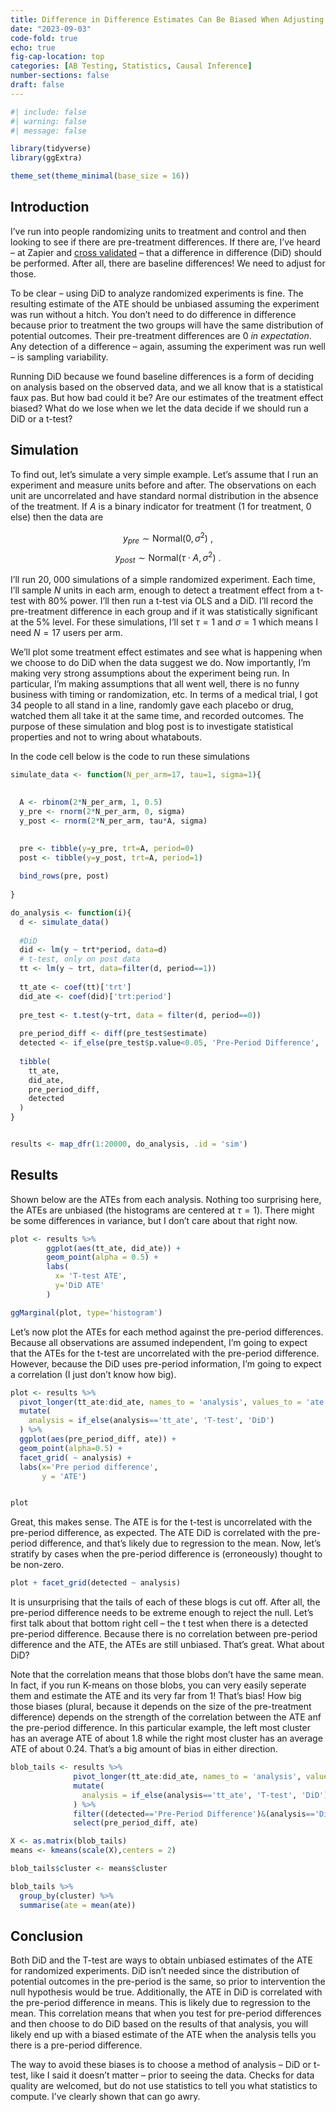 ```yaml
---
title: Difference in Difference Estimates Can Be Biased When Adjusting For Detected Pre-Treatment Differences in Randomized Experiments
date: "2023-09-03"
code-fold: true
echo: true
fig-cap-location: top
categories: [AB Testing, Statistics, Causal Inference]
number-sections: false
draft: false
---
```


```r
#| include: false
#| warning: false
#| message: false

library(tidyverse)
library(ggExtra)

theme_set(theme_minimal(base_size = 16))
```


## Introduction

I've run into people randomizing units to treatment and control and then looking to see if there are pre-treatment differences.  If there are, I've heard -- at Zapier and [cross validated](https://stats.stackexchange.com/questions/625007/ab-testing-control-was-performing-0-5-better-than-experiment-set-before-the-in/625523#625523) -- that a difference in difference (DiD) should be performed.  After all, there are baseline differences!  We need to adjust for those.

To be clear -- using DiD to analyze randomized experiments is fine.  The resulting estimate of the ATE should be unbiased assuming the experiment was run without a hitch. You don't need to do difference in difference because prior to treatment the two groups will have the same distribution of potential outcomes.  Their pre-treatment differences are 0 *in expectation*.  Any detection of a difference -- again, assuming the experiment was run well -- is sampling variability.

Running DiD because we found baseline differences is a form of deciding on analysis based on the observed data, and we all know that is a statistical faux pas.  But how bad could it be?  Are our estimates of the treatment effect biased?  What do we lose when we let the data decide if we should run a DiD or a t-test?

## Simulation

To find out, let's simulate a very simple example.  Let's assume that I run an experiment and measure units before and after.  The observations on each unit are uncorrelated and have standard normal distribution in the absence of the treatment.  If $A$ is a binary indicator for treatment (1 for treatment, 0 else) then the data are

$$ y_{pre} \sim \mbox{Normal}\left(0, \sigma^2\right) \>, $$
$$ y_{post} \sim \mbox{Normal}\left(\tau \cdot A, \sigma^2 \right) \>. $$


I'll run 20, 000 simulations of a simple randomized experiment.  Each time, I'll sample $N$ units in each arm, enough to detect a treatment effect from a t-test with 80% power.  I'll then run a t-test via OLS and a DiD.  I'll record the pre-treatment difference in each group and if it was statistically significant at the 5% level.  For these simulations, I'll set $\tau=1$ and $\sigma=1$ which means I need $N=17$ users per arm.

We'll plot some treatment effect estimates and see what is happening when we choose to do DiD when the data suggest we do. Now importantly, I'm making very strong assumptions about the experiment being run.  In particular, I'm making assumptions that all went well, there is no funny business with timing or randomization, etc.  In terms of a medical trial, I got 34 people to all stand in a line, randomly gave each placebo or drug, watched them all take it at the same time, and recorded outcomes.  The purpose of these simulation and blog post is to investigate statistical properties and not to wring about whatabouts.

In the code cell below is the code to run these simulations

```r
simulate_data <- function(N_per_arm=17, tau=1, sigma=1){
  
  
  A <- rbinom(2*N_per_arm, 1, 0.5)
  y_pre <- rnorm(2*N_per_arm, 0, sigma)
  y_post <- rnorm(2*N_per_arm, tau*A, sigma)

  
  pre <- tibble(y=y_pre, trt=A, period=0)
  post <- tibble(y=y_post, trt=A, period=1)
  
  bind_rows(pre, post)
      
}

do_analysis <- function(i){
  d <- simulate_data()
  
  #DiD 
  did <- lm(y ~ trt*period, data=d)
  # t-test, only on post data
  tt <- lm(y ~ trt, data=filter(d, period==1))
  
  tt_ate <- coef(tt)['trt']
  did_ate <- coef(did)['trt:period']
  
  pre_test <- t.test(y~trt, data = filter(d, period==0))
  
  pre_period_diff <- diff(pre_test$estimate)
  detected <- if_else(pre_test$p.value<0.05, 'Pre-Period Difference', 'No Pre-Period Difference')
  
  tibble(
    tt_ate, 
    did_ate, 
    pre_period_diff, 
    detected
  )
}


results <- map_dfr(1:20000, do_analysis, .id = 'sim')
```


## Results



Shown below are the ATEs from each analysis.  Nothing too surprising here, the ATEs are unbiased (the histograms are centered at $\tau=1$).  There might be some differences in variance, but I don't care about that right now.



```r
plot <- results %>% 
        ggplot(aes(tt_ate, did_ate)) + 
        geom_point(alpha = 0.5) + 
        labs(
          x= 'T-test ATE',
          y='DiD ATE'
        )

ggMarginal(plot, type='histogram')
```


Let's now plot the ATEs for each method against the pre-period differences.  Because all observations are assumed independent, I'm going to expect that the ATEs for the t-test are uncorrelated with the pre-period difference.  However, because the DiD uses pre-period information, I'm going to expect a correlation (I just don't know how big). 


```r
plot <- results %>% 
  pivot_longer(tt_ate:did_ate, names_to = 'analysis', values_to = 'ate') %>% 
  mutate(
    analysis = if_else(analysis=='tt_ate', 'T-test', 'DiD')
  ) %>% 
  ggplot(aes(pre_period_diff, ate)) + 
  geom_point(alpha=0.5) + 
  facet_grid( ~ analysis) + 
  labs(x='Pre period difference',
       y = 'ATE')


plot 
```

Great, this makes sense.  The ATE is for the t-test is uncorrelated with the pre-period difference, as expected.  The ATE DiD is correlated with the pre-period difference, and that's likely due to regression to the mean.  Now, let's stratify by cases when the pre-period difference is (erroneously) thought to be non-zero.

```r
plot + facet_grid(detected ~ analysis)
```

It is unsurprising that the tails of each of these blogs is cut off.  After all, the pre-period difference needs to be extreme enough to reject the null.  Let's first talk about that bottom right cell -- the t test when there is a detected pre-period difference.  Because there is no correlation between pre-period difference and the ATE, the ATEs are still unbiased.  That's great.  What about DiD?

Note that the correlation means that those blobs don't have the same mean.  In fact, if you run K-means on those blobs, you can very easily seperate them and estimate the ATE and its very far from 1!  That's bias!  How big those biases (plural, because it depends on the size of the pre-treatment difference) depends on the strength of the correlation between the ATE anf the pre-period difference.  In this particular example, the left most cluster has an average ATE of about 1.8 while the right most cluster has an average ATE of about 0.24.  That's a big amount of bias in either direction.

```r
blob_tails <- results %>% 
              pivot_longer(tt_ate:did_ate, names_to = 'analysis', values_to = 'ate') %>% 
              mutate(
                analysis = if_else(analysis=='tt_ate', 'T-test', 'DiD')
              ) %>% 
              filter((detected=='Pre-Period Difference')&(analysis=='DiD')) %>% 
              select(pre_period_diff, ate)

X <- as.matrix(blob_tails)
means <- kmeans(scale(X),centers = 2)

blob_tails$cluster <- means$cluster

blob_tails %>% 
  group_by(cluster) %>% 
  summarise(ate = mean(ate))
```

## Conclusion

Both DiD and the T-test are ways to obtain unbiased estimates of the ATE for randomized experiments.  DiD isn't needed since the distribution of potential outcomes in the pre-period is the same, so prior to intervention the null hypothesis would be true.  Additionally, the ATE in DiD is correlated with the pre-period difference in means.  This is likely due to regression to the mean.  This correlation means that when you test for pre-period differences and then choose to do DiD based on the results of that analysis, you will likely end up with a biased estimate of the ATE when the analysis tells you there is a pre-period difference.

The way to avoid these biases is to choose a method of analysis -- DiD or t-test, like I said it doesn't matter -- prior to seeing the data.  Checks for data quality are welcomed, but do not use statistics to tell you what statistics to compute.  I've clearly shown that can go awry.